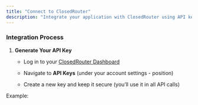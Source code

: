 ```yaml
---
title: "Connect to ClosedRouter"
description: "Integrate your application with ClosedRouter using API key authentication."
---
```


### Integration Process

1. **Generate Your API Key**

   - Log in to your [ClosedRouter Dashboard](https://closedrouter.io)

   - Navigate to **API Keys** (under your account settings - position)

   - Create a new key and keep it secure (you’ll use it in all API calls)

Example: